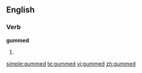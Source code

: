 ==English==

===Verb===
'''gummed'''

# {{past of|[[gum]]}}

[[simple:gummed]]
[[te:gummed]]
[[vi:gummed]]
[[zh:gummed]]